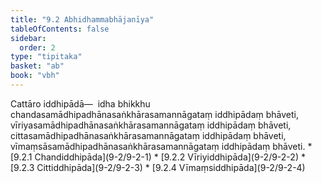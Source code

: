 ```yaml
---
title: "9.2 Abhidhammabhājanīya"
tableOfContents: false
sidebar:
  order: 2
type: "tipitaka"
basket: "ab"
book: "vbh"
---
```



<DynamicBreadcrumb />

<Division number="444" book="vbh" bookNo="30" page="229">

<Paragraph number="1490" book="vbh">
Cattāro iddhipādā—  idha bhikkhu chandasamādhipadhānasaṅkhārasamannāgataṃ iddhipādaṃ bhāveti, vīriyasamādhipadhānasaṅkhārasamannāgataṃ iddhipādaṃ bhāveti, cittasamādhipadhānasaṅkhārasamannāgataṃ iddhipādaṃ bhāveti, vīmaṃsāsamādhipadhānasaṅkhārasamannāgataṃ iddhipādaṃ bhāveti.

</Paragraph>
</Division>

<TableOfContents book="vbh" section="9.2">
* [9.2.1 Chandiddhipāda](9-2/9-2-1)
* [9.2.2 Vīriyiddhipāda](9-2/9-2-2)
* [9.2.3 Cittiddhipāda](9-2/9-2-3)
* [9.2.4 Vīmaṃsiddhipāda](9-2/9-2-4)
</TableOfContents>
